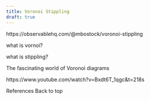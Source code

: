 ```yaml
---
title: Voronoi Stippling
draft: true
---
```


https://observablehq.com/@mbostock/voronoi-stippling

what is vornoi?

what is stippling?

The fascinating world of Voronoi diagrams

https://www.youtube.com/watch?v=Bxdt6T_1qgc&t=218s

References
Back to top
